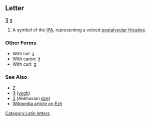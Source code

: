 ==Letter==
'''Ʒ''' '''ʒ'''

#A symbol of the [[IPA]], representing a voiced [[postalveolar]] [[fricative]].
<!-- African, Skolt Skami -->
===Other Forms===
*With tail: [[ƺ]]
*With [[caron]]: [[ǯ]]
*With curl: [[ʓ]]
===See Also===
*[[Z]]
*[[Ȝ]] ([[yogh]])
*[[Ӡ]] (Abkhasian [[dze]])
*[[w:Ezh|Wikipedia article on Ezh]]
[[Category:Latin letters]]